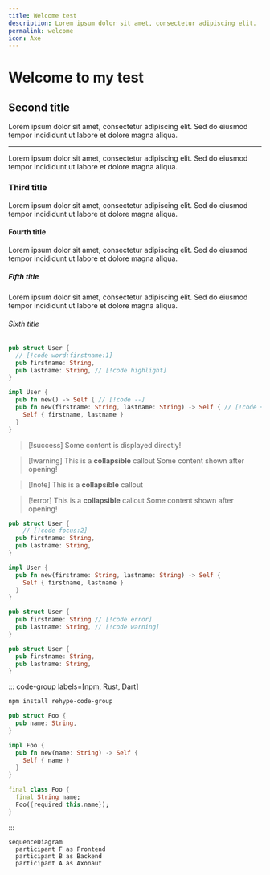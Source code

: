 ```yaml
---
title: Welcome test
description: Lorem ipsum dolor sit amet, consectetur adipiscing elit.
permalink: welcome
icon: Axe
---
```

# Welcome to my test

## Second title

Lorem ipsum dolor sit amet, consectetur adipiscing elit. Sed do eiusmod tempor incididunt ut labore et dolore magna aliqua.

---

Lorem ipsum dolor sit amet, consectetur adipiscing elit. Sed do eiusmod tempor incididunt ut labore et dolore magna aliqua.

### Third title

Lorem ipsum dolor sit amet, consectetur adipiscing elit. Sed do eiusmod tempor incididunt ut labore et dolore magna aliqua.

#### Fourth title

Lorem ipsum dolor sit amet, consectetur adipiscing elit. Sed do eiusmod tempor incididunt ut labore et dolore magna aliqua.

##### Fifth title

Lorem ipsum dolor sit amet, consectetur adipiscing elit. Sed do eiusmod tempor incididunt ut labore et dolore magna aliqua.

###### Sixth title

```rust
pub struct User {
  // [!code word:firstname:1]
  pub firstname: String,
  pub lastname: String, // [!code highlight]
}

impl User {
  pub fn new() -> Self { // [!code --]
  pub fn new(firstname: String, lastname: String) -> Self { // [!code ++]
    Self { firstname, lastname }
  }
}
```

> [!success]
> Some content is displayed directly!

> [!warning] This is a **collapsible** callout
> Some content shown after opening!

> [!note] This is a **collapsible** callout

> [!error] This is a **collapsible** callout
> Some content shown after opening!

```rust
pub struct User {
    // [!code focus:2]
  pub firstname: String,
  pub lastname: String,
}

impl User {
  pub fn new(firstname: String, lastname: String) -> Self {
    Self { firstname, lastname }
  }
}
```

```rust
pub struct User {
  pub firstname: String // [!code error]
  pub lastname: String, // [!code warning]
}
```

```rust {1,3-4}
pub struct User {
  pub firstname: String,
  pub lastname: String,
}
```

::: code-group labels=[npm, Rust, Dart]

```bash
npm install rehype-code-group
```

```rust
pub struct Foo {
  pub name: String,
}

impl Foo {
  pub fn new(name: String) -> Self {
    Self { name }
  }
}
```

```dart
final class Foo {
  final String name;
  Foo({required this.name});
}
```

:::

```mermaid
sequenceDiagram
  participant F as Frontend
  participant B as Backend
  participant A as Axonaut
```
